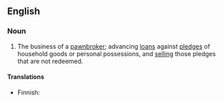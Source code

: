 ==English==

===Noun===
{{en-noun|-}}

# The business of a [[pawnbroker]]; advancing [[loan]]s against [[pledge]]s of household goods or personal possessions, and [[sell]]ing those pledges that are not redeemed.

====Translations====
{{trans-top|business of a pawnbroker}}
* Finnish: {{t|fi|panttilainaus}}
{{trans-mid}}
{{trans-bottom}}